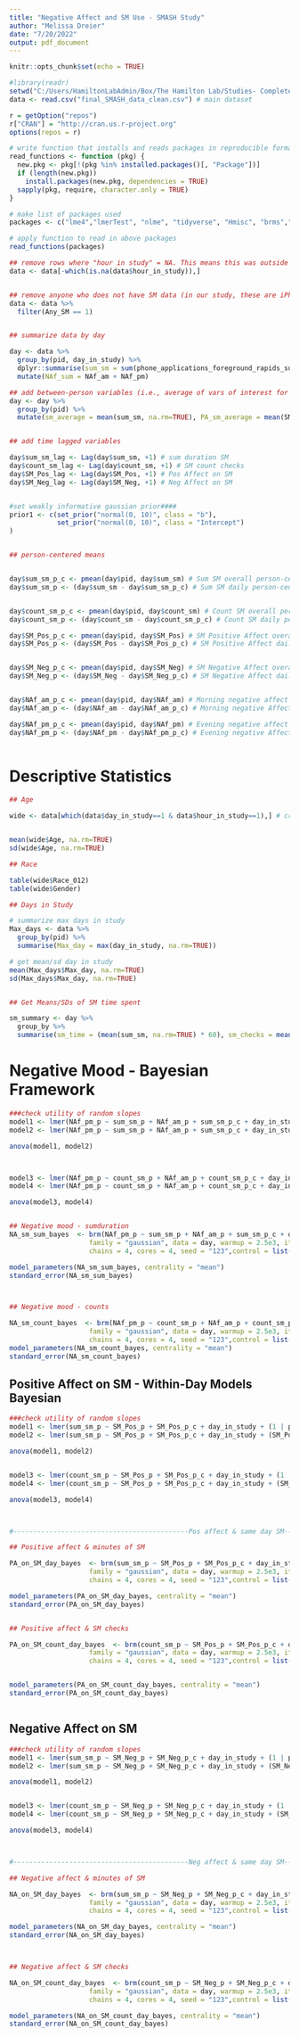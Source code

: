 ```yaml
---
title: "Negative Affect and SM Use - SMASH Study"
author: "Melissa Dreier"
date: "7/20/2022"
output: pdf_document
---
```


```r
knitr::opts_chunk$set(echo = TRUE)
```

```r

#library(readr)
setwd("C:/Users/HamiltonLabAdmin/Box/The Hamilton Lab/Studies- Complete or Collabs/SMASH Study/Data for Analysis")
data <- read.csv("final_SMASH_data_clean.csv") # main dataset

```

```r

r = getOption("repos")
r["CRAN"] = "http://cran.us.r-project.org"
options(repos = r)


```

```r
# write function that installs and reads packages in reproducible format
read_functions <- function (pkg) {
  new.pkg <- pkg[!(pkg %in% installed.packages()[, "Package"])]
  if (length(new.pkg))
    install.packages(new.pkg, dependencies = TRUE)
  sapply(pkg, require, character.only = TRUE)
}

# make list of packages used
packages <- c("lme4","lmerTest", "nlme", "tidyverse", "Hmisc", "brms","ggplot2", "sjstats","sjPlot","bayesplot", "coda", "EMAtools", "parameters")

# apply function to read in above packages
read_functions(packages)

```


```r

## remove rows where "hour in study" = NA. This means this was outside of the passive monitoring period
data <- data[-which(is.na(data$hour_in_study)),]


## remove anyone who does not have SM data (in our study, these are iPhone users or people whose passive monitoring app did not work during the study period)
data <- data %>%
  filter(Any_SM == 1)


## summarize data by day

day <- data %>%
  group_by(pid, day_in_study) %>%
  dplyr::summarise(sum_sm = sum(phone_applications_foreground_rapids_sumdurationsm, na.rm = TRUE), NAf_am = mean(Mood_1_am, na.rm=TRUE), NAf_pm = sum(Mood_1_pm, na.rm=TRUE), count_sm = sum(phone_applications_foreground_rapids_countsm, na.rm = TRUE), SM_Pos = mean(SMPos_1_pm, na.rm=TRUE), SM_Neg = mean(SMNeg_1_pm, na.rm=TRUE)) %>%
  mutate(NAf_sum = NAf_am + NAf_pm)

## add between-person variables (i.e., average of vars of interest for each participant, rather than participant by day)
day <- day %>%
  group_by(pid) %>%
  mutate(sm_average = mean(sum_sm, na.rm=TRUE), PA_sm_average = mean(SM_Pos, na.rm=TRUE), NA_sm_average = mean(SM_Neg, na.rm=TRUE), count_average = mean(count_sm, na.rm=TRUE))


## add time lagged variables

day$sum_sm_lag <- Lag(day$sum_sm, +1) # sum duration SM
day$count_sm_lag <- Lag(day$count_sm, +1) # SM count checks
day$SM_Pos_lag <- Lag(day$SM_Pos, +1) # Pos Affect on SM
day$SM_Neg_lag <- Lag(day$SM_Neg, +1) # Neg Affect on SM


#set weakly informative gaussian prior####
prior1 <- c(set_prior("normal(0, 10)", class = "b"),
            set_prior("normal(0, 10)", class = "Intercept")
)


## person-centered means


day$sum_sm_p_c <- pmean(day$pid, day$sum_sm) # Sum SM overall person-centered mean
day$sum_sm_p <- (day$sum_sm - day$sum_sm_p_c) # Sum SM daily person-centered var


day$count_sm_p_c <- pmean(day$pid, day$count_sm) # Count SM overall person-centered mean
day$count_sm_p <- (day$count_sm - day$count_sm_p_c) # Count SM daily person-centered var

day$SM_Pos_p_c <- pmean(day$pid, day$SM_Pos) # SM Positive Affect overall person-centered mean
day$SM_Pos_p <- (day$SM_Pos - day$SM_Pos_p_c) # SM Positive Affect daily person-centered var


day$SM_Neg_p_c <- pmean(day$pid, day$SM_Neg) # SM Negative Affect overall person-centered mean
day$SM_Neg_p <- (day$SM_Neg - day$SM_Neg_p_c) # SM Negative Affect daily person-centered var


day$NAf_am_p_c <- pmean(day$pid, day$NAf_am) # Morning negative affect overall mean
day$NAf_am_p <- (day$NAf_am - day$NAf_am_p_c) # Morning negative Affect daily person-centered var

day$NAf_pm_p_c <- pmean(day$pid, day$NAf_pm) # Evening negative affect overall mean
day$NAf_pm_p <- (day$NAf_pm - day$NAf_pm_p_c) # Evening negative Affect daily person-centered var



```

# Descriptive Statistics

```r

## Age

wide <- data[which(data$day_in_study==1 & data$hour_in_study==1),] # create dataset with 1 row/participant for demographics


mean(wide$Age, na.rm=TRUE)
sd(wide$Age, na.rm=TRUE)

## Race

table(wide$Race_012)
table(wide$Gender)

## Days in Study

# summarize max days in study
Max_days <- data %>%
  group_by(pid) %>%
  summarise(Max_day = max(day_in_study, na.rm=TRUE))

# get mean/sd day in study
mean(Max_days$Max_day, na.rm=TRUE)
sd(Max_days$Max_day, na.rm=TRUE)


## Get Means/SDs of SM time spent

sm_summary <- day %>%
  group_by %>%
  summarise(sm_time = (mean(sum_sm, na.rm=TRUE) * 60), sm_checks = mean(count_sm, na.rm=TRUE))

```



# Negative Mood - Bayesian Framework
```r

###check utility of random slopes
model1 <- lmer(NAf_pm_p ~ sum_sm_p + NAf_am_p + sum_sm_p_c + day_in_study + (1 | pid), data = day)
model2 <- lmer(NAf_pm_p ~ sum_sm_p + NAf_am_p + sum_sm_p_c + day_in_study + (sum_sm_p | pid), data = day)

anova(model1, model2)



model3 <- lmer(NAf_pm_p ~ count_sm_p + NAf_am_p + count_sm_p_c + day_in_study + (1 | pid), data = day)
model4 <- lmer(NAf_pm_p ~ count_sm_p + NAf_am_p + count_sm_p_c + day_in_study + (count_sm_p | pid), data = day)

anova(model3, model4)


## Negative mood - sumduration
NA_sm_sum_bayes  <- brm(NAf_pm_p ~ sum_sm_p + NAf_am_p + sum_sm_p_c + day_in_study + (1 | pid), prior = prior1,
                    family = "gaussian", data = day, warmup = 2.5e3, iter = 1.5e4, thin = 1, 
                    chains = 4, cores = 4, seed = "123",control = list(adapt_delta = 0.999, max_treedepth = 20))

model_parameters(NA_sm_sum_bayes, centrality = "mean")
standard_error(NA_sm_sum_bayes)



## Negative mood - counts

NA_sm_count_bayes  <- brm(NAf_pm_p ~ count_sm_p + NAf_am_p + count_sm_p_c + day_in_study + (1 | pid), prior = prior1,
                    family = "gaussian", data = day, warmup = 2.5e3, iter = 1.5e4, thin = 1, 
                    chains = 4, cores = 4, seed = "123",control = list(adapt_delta = 0.999, max_treedepth = 20))
model_parameters(NA_sm_count_bayes, centrality = "mean")
standard_error(NA_sm_count_bayes)


```





## Positive Affect on SM - Within-Day Models Bayesian
```r

###check utility of random slopes
model1 <- lmer(sum_sm_p ~ SM_Pos_p + SM_Pos_p_c + day_in_study + (1 | pid), data = day)
model2 <- lmer(sum_sm_p ~ SM_Pos_p + SM_Pos_p_c + day_in_study + (SM_Pos_p | pid), data = day)

anova(model1, model2)


model3 <- lmer(count_sm_p ~ SM_Pos_p + SM_Pos_p_c + day_in_study + (1 | pid), data = day)
model4 <- lmer(count_sm_p ~ SM_Pos_p + SM_Pos_p_c + day_in_study + (SM_Pos_p | pid), data = day)

anova(model3, model4)



#--------------------------------------------Pos affect & same day SM------------------------------------------------------------------------------------#

## Positive affect & minutes of SM

PA_on_SM_day_bayes  <- brm(sum_sm_p ~ SM_Pos_p + SM_Pos_p_c + day_in_study + (1 | pid), prior = prior1,
                    family = "gaussian", data = day, warmup = 2.5e3, iter = 1.5e4, thin = 1, 
                    chains = 4, cores = 4, seed = "123",control = list(adapt_delta = 0.999, max_treedepth = 20))

model_parameters(PA_on_SM_day_bayes, centrality = "mean")
standard_error(PA_on_SM_day_bayes)


## Positive affect & SM checks

PA_on_SM_count_day_bayes  <- brm(count_sm_p ~ SM_Pos_p + SM_Pos_p_c + day_in_study + (1 | pid), prior = prior1,
                    family = "gaussian", data = day, warmup = 2.5e3, iter = 1.5e4, thin = 1, 
                    chains = 4, cores = 4, seed = "123",control = list(adapt_delta = 0.999, max_treedepth = 20))


model_parameters(PA_on_SM_count_day_bayes, centrality = "mean")
standard_error(PA_on_SM_count_day_bayes)



```

## Negative Affect on SM 
```r

###check utility of random slopes
model1 <- lmer(sum_sm_p ~ SM_Neg_p + SM_Neg_p_c + day_in_study + (1 | pid), data = day)
model2 <- lmer(sum_sm_p ~ SM_Neg_p + SM_Neg_p_c + day_in_study + (SM_Neg_p | pid), data = day)

anova(model1, model2)


model3 <- lmer(count_sm_p ~ SM_Neg_p + SM_Neg_p_c + day_in_study + (1 | pid), data = day)
model4 <- lmer(count_sm_p ~ SM_Neg_p + SM_Neg_p_c + day_in_study + (SM_Neg_p | pid), data = day)

anova(model3, model4)



#--------------------------------------------Neg affect & same day SM------------------------------------------------------------------------------------#

## Negative affect & minutes of SM

NA_on_SM_day_bayes  <- brm(sum_sm_p ~ SM_Neg_p + SM_Neg_p_c + day_in_study + (1 | pid), prior = prior1,
                    family = "gaussian", data = day, warmup = 2.5e3, iter = 1.5e4, thin = 1, 
                    chains = 4, cores = 4, seed = "123",control = list(adapt_delta = 0.999, max_treedepth = 20))

model_parameters(NA_on_SM_day_bayes, centrality = "mean")
standard_error(NA_on_SM_day_bayes)



## Negative affect & SM checks

NA_on_SM_count_day_bayes  <- brm(count_sm_p ~ SM_Neg_p + SM_Neg_p_c + day_in_study + (1 | pid), prior = prior1,
                    family = "gaussian", data = day, warmup = 2.5e3, iter = 1.5e4, thin = 1, 
                    chains = 4, cores = 4, seed = "123",control = list(adapt_delta = 0.999, max_treedepth = 20))

model_parameters(NA_on_SM_count_day_bayes, centrality = "mean")
standard_error(NA_on_SM_count_day_bayes)


```







